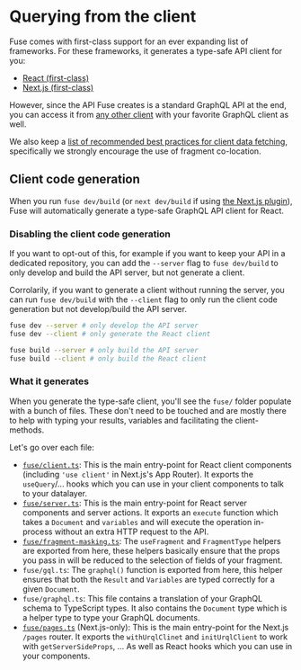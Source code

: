 
# Querying from the client

Fuse comes with first-class support for an ever expanding list of frameworks. For these frameworks, it generates a type-safe API client for you:

- [React (first-class)](/docs/client/react)
- [Next.js (first-class)](/docs/client/nextjs)

However, since the API Fuse creates is a standard GraphQL API at the end, you can access it from [any other client](/docs/client/other) with your favorite GraphQL client as well.

We also keep a [list of recommended best practices for client data fetching](/docs/client/best-practices), specifically we strongly encourage the use of fragment co-location.

## Client code generation

When you run `fuse dev/build` (or `next dev/build` if using [the Next.js plugin](/docs/setting-fuse-up-manually/nextjs)), Fuse will automatically generate a type-safe GraphQL API client for React.

### Disabling the client code generation

If you want to opt-out of this, for example if you want to keep your API in a dedicated repository, you can add the `--server` flag to `fuse dev/build` to only develop and build the API server, but not generate a client.

Corrolarily, if you want to generate a client without running the server, you can run `fuse dev/build` with the `--client` flag to only run the client code generation but not develop/build the API server.

```sh
fuse dev --server # only develop the API server
fuse dev --client # only generate the React client

fuse build --server # only build the API server
fuse build --client # only build the React client
```

### What it generates

When you generate the type-safe client, you'll see the `fuse/` folder populate
with a bunch of files. These don't need to be touched and are mostly there to
help with typing your results, variables and facilitating the client-methods.

Let's go over each file:

- [`fuse/client.ts`](/docs/basics/client/client-components): This is the main entry-point for React client components (including `'use client'` in Next.js's App Router). It exports the `useQuery`/... hooks which you can use in your
  client components to talk to your datalayer.
- [`fuse/server.ts`](/docs/basics/client/server-components): This is the main entry-point for React server components and server actions. It exports an `execute` function
  which takes a <Explain term='documents'>`Document`</Explain> and `variables` and will execute the operation in-process without an extra HTTP request to the API.
- [`fuse/fragment-masking.ts`](/docs/basics/client/best-practices): The `useFragment` and `FragmentType` helpers are exported from here,
  these helpers basically ensure that the props you pass in will be reduced to the selection of fields
  of your <Explain term='fragments'>fragment</Explain>.
- `fuse/gql.ts`: The `graphql()` function is exported from here, this helper ensures that both the `Result`
  and `Variables` are typed correctly for a given <Explain term='documents'>`Document`</Explain>.
- `fuse/graphql.ts`: This file contains a translation of your GraphQL schema to TypeScript types.
  It also contains the <Explain term='documents'>`Document`</Explain> type which is a helper type to type your GraphQL documents.
- [`fuse/pages.ts`](/docs/basics/client/page-components) (Next.js-only): This is the main entry-point for the Next.js `/pages` router.
  It exports the `withUrqlClinet` and `initUrqlClient` to work with `getServerSideProps`, ...
  As well as React hooks which you can use in your components.
